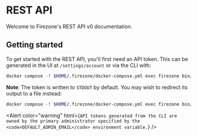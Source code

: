 
# REST API

Welcome to Firezone's REST API v0 documentation.

## Getting started

To get started with the REST API, you'll first need an API token. This can be
generated in the UI at `/settings/account` or via the CLI with:

```bash
docker compose -f $HOME/.firezone/docker-compose.yml exec firezone bin/create-api-token
```

**Note**: The token is written to `STDOUT` by default. You may wish to redirect
its output to a file instead:

```bash
docker compose -f $HOME/.firezone/docker-compose.yml exec firezone bin/create-api-token > fz_token
```

<Alert
  color="warning"
  html={`
API tokens generated from the CLI are owned by the primary administrator
specified by the <code>DEFAULT_ADMIN_EMAIL</code> environment variable.
`}
/>
